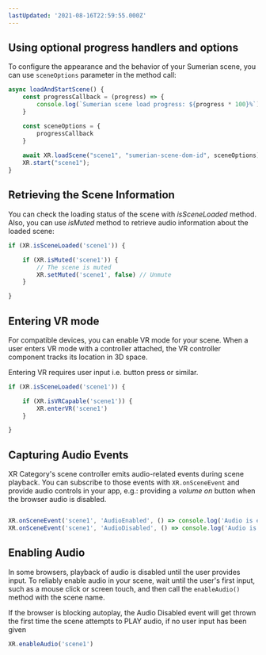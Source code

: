 ```yaml
---
lastUpdated: '2021-08-16T22:59:55.000Z'
---
```

## Using optional progress handlers and options

To configure the appearance and the behavior of your Sumerian scene, you can use `sceneOptions` parameter in the method call:

```javascript
async loadAndStartScene() {
    const progressCallback = (progress) => {
        console.log(`Sumerian scene load progress: ${progress * 100}%`);
    }

    const sceneOptions = {
        progressCallback
    }
    
    await XR.loadScene("scene1", "sumerian-scene-dom-id", sceneOptions);
    XR.start("scene1");
}
```

## Retrieving the Scene Information

You can check the loading status of the scene with *isSceneLoaded* method. Also, you can use *isMuted* method to retrieve audio information about the loaded scene:

```javascript
if (XR.isSceneLoaded('scene1')) {

    if (XR.isMuted('scene1')) {
        // The scene is muted
        XR.setMuted('scene1', false) // Unmute
    }

}
```

## Entering VR mode

For compatible devices, you can enable VR mode for your scene. When a user enters VR mode with a controller attached, the VR controller component tracks its location in 3D space. 

<Callout>
Entering VR requires user input i.e. button press or similar.
</Callout>

```javascript
if (XR.isSceneLoaded('scene1')) {

    if (XR.isVRCapable('scene1')) {
        XR.enterVR('scene1')
    }

}
```

## Capturing Audio Events

XR Category's scene controller emits audio-related events during scene playback. You can subscribe to those events with `XR.onSceneEvent` and provide audio controls in your app, e.g.: providing a *volume on* button when the browser audio is disabled.

```javascript

XR.onSceneEvent('scene1', 'AudioEnabled', () => console.log('Audio is enabled') );
XR.onSceneEvent('scene1', 'AudioDisabled', () => console.log('Audio is disabled') ));

```

## Enabling Audio

In some browsers, playback of audio is disabled until the user provides input. To reliably enable audio in your scene, wait until the user's first input, such as a mouse click or screen touch, and then call the `enableAudio()` method with the scene name.

<Callout>
If the browser is blocking autoplay, the Audio Disabled event will get thrown the first time the scene attempts to PLAY audio, if no user input has been given
</Callout>

```javascript
XR.enableAudio('scene1')
```

